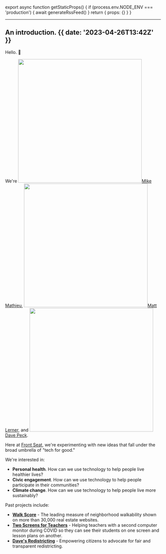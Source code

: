 
export async function getStaticProps() {
  if (process.env.NODE_ENV === 'production') {
    await generateRssFeed()
  }
  return { props: {} }
}

---

## An introduction. {{ date: '2023-04-26T13:42Z' }}

Hello. 👋

We're <a href="https://www.linkedin.com/in/mikemathieu" target="_blank"><Image className="w-4 h-4 rounded-full inline mr-1 align-middle" src="/mike-mathieu-icon.jpeg" width="400" height="400" />Mike Mathieu</a>, <a href="https://www.linkedin.com/in/mrlerner" target="_blank"><Image className="w-4 h-4 rounded-full inline mr-1 align-middle" src="/matt-lerner-icon.jpeg" width="400" height="400" />Matt Lerner</a>, and <a href="https://davepeck.org/" target="_blank"><Image className="w-4 h-4 rounded-full inline mr-1 align-middle" src="/dave-peck-icon.jpeg" width="400" height="400" />Dave Peck</a>.

Here at [Front Seat](/), we're experimenting with new ideas that fall under the broad umbrella of "tech for good."

We're interested in:

- **Personal health**. How can we use technology to help people live healthier lives?
- **Civic engagement**. How can we use technology to help people participate in their communities?
- **Climate change**. How can we use technology to help people live more sustainably?

Past projects include:
- **<a href="https://www.walkscore.com" target="_blank">Walk Score</a>** - The leading measure of neighborhood walkability shown on more than 30,000 real estate websites.
- **<a href="https://www.twoscreensforteachers.org" target="_blank">Two Screens for Teachers</a>** - Helping teachers with a second computer monitor during COVID so they can see their students on one screen and lesson plans on another.
- **<a href="https://davesredistricting.org/" target="_blank">Dave's Redistricting</a>** - Empowering citizens to advocate for fair and transparent redistricting.
